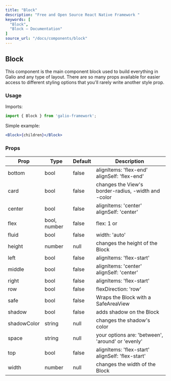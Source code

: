 ```yaml
---
title: "Block"
description: "Free and Open Source React Native Framework "
keywords: [
  "Block",
  "Block – Documentation"
]
source_url: "/docs/components/block"
---
```


## Block

This component is the main component block used to build everything in Galio and any type of layout. There are so many props available for easier access to different styling options that you'll rarely write another style prop.

### Usage

Imports:

```jsx
import { Block } from 'galio-framework';
```
Simple example:

```jsx
<Block>{children}</Block>
```

### Props


| Prop       | Type         | Default| Description                                        |
| ---------- | ------------ | ------ | -------------------------------------------------- |
| bottom     | bool         | false  | alignItems: 'flex-end' alignSelf: 'flex-end'       |
| card       | bool         | false  | changes the View's border-radius, -width and -color|
| center     | bool         | false  | alignItems: 'center' alignSelf: 'center'           |
| flex       | bool, number | false  | flex: 1 or <yourNumber>                            |
| fluid      | bool         | false  | width: 'auto'                                      |
| height     | number       | null   | changes the height of the Block                    |
| left       | bool         | false  | alignItems: 'flex-start'                           |
| middle     | bool         | false  | alignItems: 'center' alignSelf: 'center'           |
| right      | bool         | false  | alignItems: 'flex-start'                           |
| row        | bool         | false  | flexDirection: 'row'                               |
| safe       | bool         | false  | Wraps the Block with a SafeAreaView                |
| shadow     | bool         | false  | adds shadow on the Block                           |
| shadowColor| string       | null   | changes the shadow's color                         |
| space      | string       | null   | your options are: 'between', 'around' or 'evenly'  |
| top        | bool         | false  | alignItems: 'flex-start' alignSelf: 'flex-start'   |
| width      | number       | null   | changes the width of the Block                     |